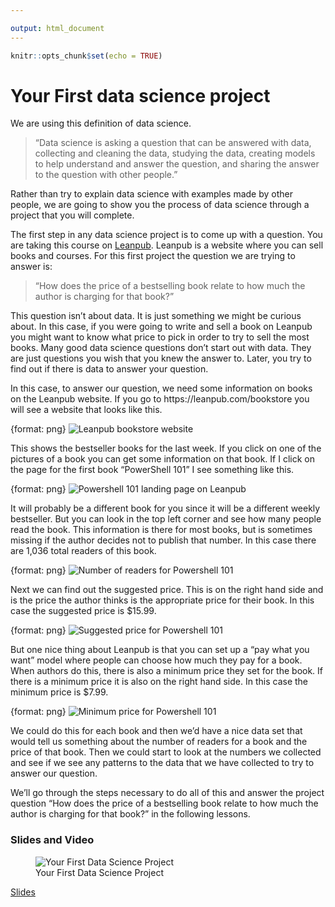 ```yaml
---

output: html_document
---
```


```r
knitr::opts_chunk$set(echo = TRUE)
```

# Your First data science project

We are using this definition of data science.

> "Data science is asking a question that can be answered with data, collecting and cleaning the data, studying the data, creating models to help understand and answer the question, and sharing the answer to the question with other people."

Rather than try to explain data science with examples made by other people, we are going to show you the process of data science through a project that you will complete.

The first step in any data science project is to come up with a question. You are taking this course on [Leanpub](https://leanpub.com/). Leanpub is a website where you can sell books and courses. For this first project the question we are trying to answer is:

> "How does the price of a bestselling book relate to how much the author is charging for that book?"

This question isn't about data. It is just something we might be curious about. In this case, if you were going to write and sell a book on Leanpub you might want to know what price to pick in order to try to sell the most books. Many good data science questions don't start out with data. They are just questions you wish that you knew the answer to. Later, you try to find out if there is data to answer your question.


In this case, to answer our question, we need some information on books on the Leanpub website. If you go to https://leanpub.com/bookstore you will see a website that looks like this.

{format: png}
![Leanpub bookstore website](https://docs.google.com/presentation/d/1auByZV5pghzELH-SMKLwxrZtigtXd-PC4Q5SrcT4qlE/export/png?id=1auByZV5pghzELH-SMKLwxrZtigtXd-PC4Q5SrcT4qlE&pageid=g2f6c41048c_0_7)


This shows the bestseller books for the last week. If you click on one of the pictures of a book you can get some information on that book. If I click on the page for the first book "PowerShell 101" I see something like this.

{format: png}
![Powershell 101 landing page on Leanpub](https://docs.google.com/presentation/d/1auByZV5pghzELH-SMKLwxrZtigtXd-PC4Q5SrcT4qlE/export/png?id=1auByZV5pghzELH-SMKLwxrZtigtXd-PC4Q5SrcT4qlE&pageid=g2f6c41048c_0_12)

It will probably be a different book for you since it will be a different weekly bestseller. But you can look in the top left corner and see how many people read the book. This information is there for most books, but is sometimes missing if the author decides not to publish that number. In this case there are 1,036 total readers of this book.

{format: png}
![Number of readers for Powershell 101](https://docs.google.com/presentation/d/1auByZV5pghzELH-SMKLwxrZtigtXd-PC4Q5SrcT4qlE/export/png?id=1auByZV5pghzELH-SMKLwxrZtigtXd-PC4Q5SrcT4qlE&pageid=g2f6c41048c_0_18)


Next we can find out the suggested price. This is on the right hand side and is the price the author thinks is the appropriate price for their book. In this case the suggested price is $15.99.

{format: png}
![Suggested price for Powershell 101](https://docs.google.com/presentation/d/1auByZV5pghzELH-SMKLwxrZtigtXd-PC4Q5SrcT4qlE/export/png?id=1auByZV5pghzELH-SMKLwxrZtigtXd-PC4Q5SrcT4qlE&pageid=g2f6c41048c_0_24)

But one nice thing about Leanpub is that you can set up a "pay what you want" model where people can choose how much they pay for a book. When authors do this, there is also a minimum price they set for the book. If there is a minimum price it is also on the right hand side. In this case the minimum price is $7.99.

{format: png}
![Minimum price for Powershell 101](https://docs.google.com/presentation/d/1auByZV5pghzELH-SMKLwxrZtigtXd-PC4Q5SrcT4qlE/export/png?id=1auByZV5pghzELH-SMKLwxrZtigtXd-PC4Q5SrcT4qlE&pageid=g2f6c41048c_0_148)


We could do this for each book and then we'd have a nice data set that would tell us something about the number of readers for a book and the price of that book. Then we could start to look at the numbers we collected and see if we see any patterns to the data that we have collected to try to answer our question.

We'll go through the steps necessary to do all of this and answer the project question "How does the price of a bestselling book relate to how much the author is charging for that book?" in the following lessons.


### Slides and Video

![Your First Data Science Project](https://youtu.be/bnwV4TdQ9_Q)

[Slides](https://docs.google.com/presentation/d/1auByZV5pghzELH-SMKLwxrZtigtXd-PC4Q5SrcT4qlE/edit?usp=sharing)
